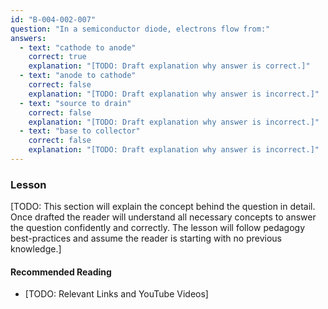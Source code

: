 ```yaml
---
id: "B-004-002-007"
question: "In a semiconductor diode, electrons flow from:"
answers:
  - text: "cathode to anode"
    correct: true
    explanation: "[TODO: Draft explanation why answer is correct.]"
  - text: "anode to cathode"
    correct: false
    explanation: "[TODO: Draft explanation why answer is incorrect.]"
  - text: "source to drain"
    correct: false
    explanation: "[TODO: Draft explanation why answer is incorrect.]"
  - text: "base to collector"
    correct: false
    explanation: "[TODO: Draft explanation why answer is incorrect.]"
---
```


### Lesson

[TODO: This section will explain the concept behind the question in detail. Once drafted the reader will understand all necessary concepts to answer the question confidently and correctly. The lesson will follow pedagogy best-practices and assume the reader is starting with no previous knowledge.]

#### Recommended Reading

- [TODO: Relevant Links and YouTube Videos]
